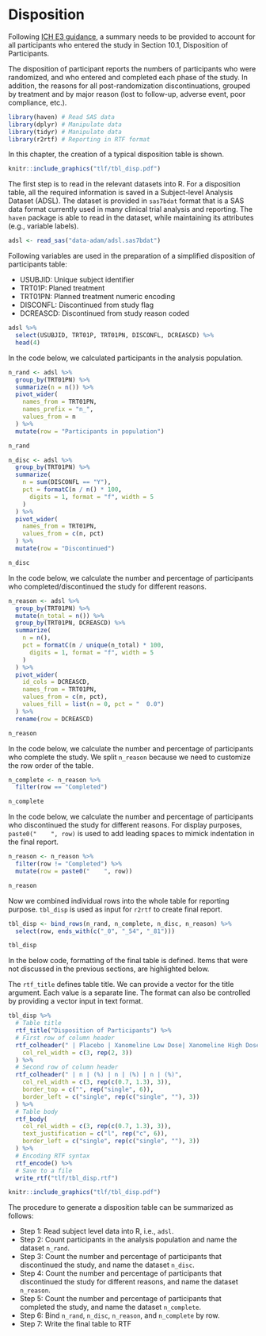 # Disposition {#disposition}

Following [ICH E3 guidance](https://database.ich.org/sites/default/files/E3_Guideline.pdf),
a summary needs to be provided to account for all participants who entered the study in Section 10.1, Disposition of Participants.

The disposition of participant reports the numbers of participants who were randomized,
and who entered and completed each phase of the study.
In addition, the reasons for all post-randomization discontinuations,
grouped by treatment and by major reason (lost to follow-up, adverse event, poor compliance, etc.).

```r
library(haven) # Read SAS data
library(dplyr) # Manipulate data
library(tidyr) # Manipulate data
library(r2rtf) # Reporting in RTF format
```

In this chapter, the creation of a typical disposition table is shown.

```r
knitr::include_graphics("tlf/tbl_disp.pdf")
```

The first step is to read in the relevant datasets into R.
For a disposition table, all the required information is saved in a Subject-level Analysis Dataset (ADSL).
The dataset is provided in `sas7bdat` format that is a SAS data format currently used in many clinical trial analysis and reporting.
The `haven` package is able to read in the dataset, while maintaining its attributes (e.g., variable labels).

```r
adsl <- read_sas("data-adam/adsl.sas7bdat")
```

Following variables are used in the preparation of a simplified disposition of participants table:

- USUBJID: Unique subject identifier
- TRT01P: Planed treatment
- TRT01PN: Planned treatment numeric encoding
- DISCONFL: Discontinued from study flag
- DCREASCD: Discontinued from study reason coded

```r
adsl %>%
  select(USUBJID, TRT01P, TRT01PN, DISCONFL, DCREASCD) %>%
  head(4)
```

In the code below, we calculated participants in the analysis population.

```r
n_rand <- adsl %>%
  group_by(TRT01PN) %>%
  summarize(n = n()) %>%
  pivot_wider(
    names_from = TRT01PN,
    names_prefix = "n_",
    values_from = n
  ) %>%
  mutate(row = "Participants in population")

n_rand
```

```r
n_disc <- adsl %>%
  group_by(TRT01PN) %>%
  summarize(
    n = sum(DISCONFL == "Y"),
    pct = formatC(n / n() * 100,
      digits = 1, format = "f", width = 5
    )
  ) %>%
  pivot_wider(
    names_from = TRT01PN,
    values_from = c(n, pct)
  ) %>%
  mutate(row = "Discontinued")

n_disc
```

In the code below, we calculate the number and percentage of
participants who completed/discontinued the study for different reasons.

```r
n_reason <- adsl %>%
  group_by(TRT01PN) %>%
  mutate(n_total = n()) %>%
  group_by(TRT01PN, DCREASCD) %>%
  summarize(
    n = n(),
    pct = formatC(n / unique(n_total) * 100,
      digits = 1, format = "f", width = 5
    )
  ) %>%
  pivot_wider(
    id_cols = DCREASCD,
    names_from = TRT01PN,
    values_from = c(n, pct),
    values_fill = list(n = 0, pct = "  0.0")
  ) %>%
  rename(row = DCREASCD)

n_reason
```

In the code below, we calculate the number and percentage of participants who complete the study.
We split `n_reason` because we need to customize the row order of the table.

```r
n_complete <- n_reason %>%
  filter(row == "Completed")

n_complete
```

In the code below, we calculate the number and percentage of participants who discontinued the study for different reasons.
For display purposes, `paste0("    ", row)` is used to add leading spaces to mimick indentation in the final report.

```r
n_reason <- n_reason %>%
  filter(row != "Completed") %>%
  mutate(row = paste0("    ", row))

n_reason
```

Now we combined individual rows into the whole table for reporting purpose.
`tbl_disp` is used as input for `r2rtf` to create final report.

```r
tbl_disp <- bind_rows(n_rand, n_complete, n_disc, n_reason) %>%
  select(row, ends_with(c("_0", "_54", "_81")))

tbl_disp
```

In the below code, formatting of the final table is defined.
Items that were not discussed in the previous sections, are highlighted below.

The `rtf_title` defines table title.
We can provide a vector for the title argument.
Each value is a separate line.
The format can also be controlled by providing a vector input in text format.

```r
tbl_disp %>%
  # Table title
  rtf_title("Disposition of Participants") %>%
  # First row of column header
  rtf_colheader(" | Placebo | Xanomeline Low Dose| Xanomeline High Dose",
    col_rel_width = c(3, rep(2, 3))
  ) %>%
  # Second row of column header
  rtf_colheader(" | n | (%) | n | (%) | n | (%)",
    col_rel_width = c(3, rep(c(0.7, 1.3), 3)),
    border_top = c("", rep("single", 6)),
    border_left = c("single", rep(c("single", ""), 3))
  ) %>%
  # Table body
  rtf_body(
    col_rel_width = c(3, rep(c(0.7, 1.3), 3)),
    text_justification = c("l", rep("c", 6)),
    border_left = c("single", rep(c("single", ""), 3))
  ) %>%
  # Encoding RTF syntax
  rtf_encode() %>%
  # Save to a file
  write_rtf("tlf/tbl_disp.rtf")
```

```r
knitr::include_graphics("tlf/tbl_disp.pdf")
```

The procedure to generate a disposition table can be summarized as follows:

- Step 1: Read subject level data into R, i.e., `adsl`.
- Step 2: Count participants in the analysis population and name the dataset `n_rand`.
- Step 3: Count the number and percentage of participants that discontinued the study, and name the dataset `n_disc`.
- Step 4: Count the number and percentage of participants that discontinued the study for different reasons,
  and name the dataset `n_reason`.
- Step 5: Count the number and percentage of participants that completed the study, and name the dataset `n_complete`.
- Step 6: Bind `n_rand`, `n_disc`, `n_reason`, and `n_complete` by row.
- Step 7: Write the final table to RTF
